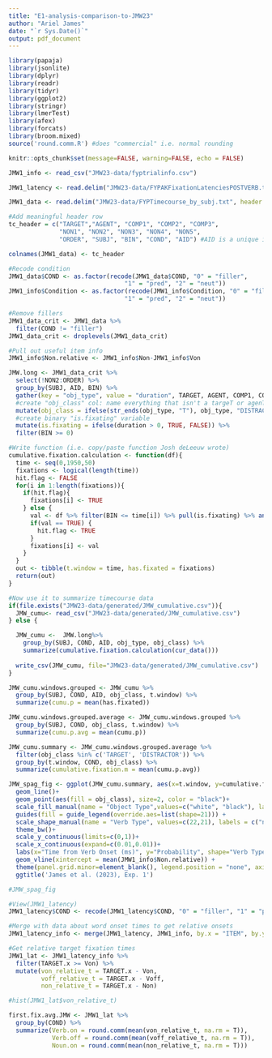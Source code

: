 ```yaml
---
title: "E1-analysis-comparison-to-JMW23"
author: "Ariel James"
date: "`r Sys.Date()`"
output: pdf_document
---
```


```r
library(papaja)
library(jsonlite)
library(dplyr)
library(readr)
library(tidyr)
library(ggplot2)
library(stringr)
library(lmerTest)
library(afex)
library(forcats)
library(broom.mixed)
source('round.comm.R') #does "commercial" i.e. normal rounding

knitr::opts_chunk$set(message=FALSE, warning=FALSE, echo = FALSE)
```

```r
JMW1_info <- read_csv("JMW23-data/fyptrialinfo.csv")

JMW1_latency <- read.delim("JMW23-data/FYPAKFixationLatenciesPOSTVERB.txt", header = TRUE) #it's actual onset times (relative to trial start). 

JMW1_data <- read.delim("JMW23-data/FYPTimecourse_by_subj.txt", header = FALSE, sep = ",")

#Add meaningful header row
tc_header = c("TARGET","AGENT", "COMP1", "COMP2", "COMP3", 
              "NON1", "NON2", "NON3", "NON4", "NON5",
              "ORDER", "SUBJ", "BIN", "COND", "AID") #AID is a unique item number

colnames(JMW1_data) <- tc_header

#Recode condition
JMW1_data$COND <- as.factor(recode(JMW1_data$COND, "0" = "filler", 
                                "1" = "pred", "2" = "neut"))
JMW1_info$Condition <- as.factor(recode(JMW1_info$Condition, "0" = "filler", 
                                "1" = "pred", "2" = "neut"))

#Remove fillers
JMW1_data_crit <- JMW1_data %>%
  filter(COND != "filler")
JMW1_data_crit <- droplevels(JMW1_data_crit)

#Pull out useful item info
JMW1_info$Non.relative <- JMW1_info$Non-JMW1_info$Von


```

```r
JMW.long <- JMW1_data_crit %>%
  select(!NON2:ORDER) %>%
  group_by(SUBJ, AID, BIN) %>%
  gather(key = "obj_type", value = "duration", TARGET, AGENT, COMP1, COMP2, COMP3, NON1) %>%
  #create "obj_class" col: name everything that isn't a targeT or agenT "DISTRACTOR" 
  mutate(obj_class = ifelse(str_ends(obj_type, "T"), obj_type, "DISTRACTOR")) %>%
  #create binary "is.fixating" variable
  mutate(is.fixating = ifelse(duration > 0, TRUE, FALSE)) %>%
  filter(BIN >= 0)
```

```r
#Write function (i.e. copy/paste function Josh deLeeuw wrote)
cumulative.fixation.calculation <- function(df){
  time <- seq(0,1950,50)
  fixations <- logical(length(time))
  hit.flag <- FALSE
  for(i in 1:length(fixations)){
    if(hit.flag){
      fixations[i] <- TRUE
    } else {
      val <- df %>% filter(BIN <= time[i]) %>% pull(is.fixating) %>% any()
      if(val == TRUE) {
        hit.flag <- TRUE
      }
      fixations[i] <- val
    }
  }
  out <- tibble(t.window = time, has.fixated = fixations)
  return(out)
}

#Now use it to summarize timecourse data
if(file.exists("JMW23-data/generated/JMW_cumulative.csv")){
  JMW_cumu<- read_csv("JMW23-data/generated/JMW_cumulative.csv")
} else {

  JMW_cumu <-  JMW.long%>%
    group_by(SUBJ, COND, AID, obj_type, obj_class) %>%
    summarize(cumulative.fixation.calculation(cur_data()))
  
  write_csv(JMW_cumu, file="JMW23-data/generated/JMW_cumulative.csv")
}
```

<!-- Then group by object class to calculate fixation probability for each kind of object, normalizing by the number of objects of that type. -->

```r
JMW_cumu.windows.grouped <- JMW_cumu %>%
  group_by(SUBJ, COND, AID, obj_class, t.window) %>%
  summarize(cumu.p = mean(has.fixated)) 
```

<!-- Then collapse over trials to get a cumulative probability for the whole window for each subject -->

```r
JMW_cumu.windows.grouped.average <- JMW_cumu.windows.grouped %>%
  group_by(SUBJ, COND, obj_class, t.window) %>%
  summarize(cumu.p.avg = mean(cumu.p))
```

<!-- Collapse across subjects to generate the equivalent of the figure from Altmann & Kamide. -->

```r
JMW_cumu.summary <- JMW_cumu.windows.grouped.average %>%
  filter(obj_class %in% c('TARGET', 'DISTRACTOR')) %>%
  group_by(t.window, COND, obj_class) %>%
  summarize(cumulative.fixation.m = mean(cumu.p.avg))
```


```r


JMW_spag_fig <- ggplot(JMW_cumu.summary, aes(x=t.window, y=cumulative.fixation.m, fill=obj_class, shape=COND))+
  geom_line()+
  geom_point(aes(fill = obj_class), size=2, color = "black")+ 
  scale_fill_manual(name = "Object Type",values=c("white", "black"), labels = c("distractor", "target"))+
  guides(fill = guide_legend(override.aes=list(shape=21))) +
  scale_shape_manual(name = "Verb Type", values=c(22,21), labels = c("non-resticting", "restricting"))+
  theme_bw()+
  scale_y_continuous(limits=c(0,1))+
  scale_x_continuous(expand=c(0.01,0.01))+
  labs(x="Time from Verb Onset (ms)", y="Probability", shape="Verb Type", fill="Object Type") +
  geom_vline(xintercept = mean(JMW1_info$Non.relative)) +
  theme(panel.grid.minor=element_blank(), legend.position = "none", axis.title.x = element_blank())+
  ggtitle('James et al. (2023), Exp. 1')

#JMW_spag_fig
```

```r
#View(JMW1_latency)
JMW1_latency$COND <- recode(JMW1_latency$COND, "0" = "filler", "1" = "pred", "2" = "neut")

#Merge with data about word onset times to get relative onsets
JMW1_latency_info <- merge(JMW1_latency, JMW1_info, by.x = "ITEM", by.y = "AID") #in the second spreadsheet, TARGET etc mean the coordinates (now TARGET.y, AGENT.y, etc.). in the first, it means the first fixation time (now TARGET.x, etc.) 

#Get relative target fixation times
JMW1_lat <- JMW1_latency_info %>%
  filter(TARGET.x >= Von) %>%
  mutate(von_relative_t = TARGET.x - Von,
         voff_relative_t = TARGET.x - Voff,
         non_relative_t = TARGET.x - Non)

#hist(JMW1_lat$von_relative_t) 

first.fix.avg.JMW <- JMW1_lat %>%
  group_by(COND) %>%
  summarize(Verb.on = round.comm(mean(von_relative_t, na.rm = T)),
            Verb.off = round.comm(mean(voff_relative_t, na.rm = T)),
            Noun.on = round.comm(mean(non_relative_t, na.rm = T)))
```